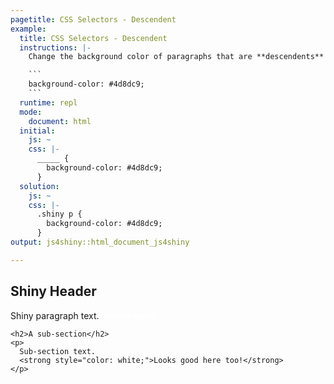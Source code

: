 ```yaml
---
pagetitle: CSS Selectors - Descendent
example:
  title: CSS Selectors - Descendent
  instructions: |-
    Change the background color of paragraphs that are **descendents** of `.shiny` to blue:

    ```
    background-color: #4d8dc9;
    ```
  runtime: repl
  mode:
    document: html
  initial:
    js: ~
    css: |-
      _____ {
        background-color: #4d8dc9;
      }
  solution:
    js: ~
    css: |-
      .shiny p {
        background-color: #4d8dc9;
      }
output: js4shiny::html_document_js4shiny

---
```

<div><!--for pandoc-->
<section class="shiny">
  <h1>Shiny Header</h1>
  <p>
    Shiny paragraph text.
    <strong style="color: white;">Lookin good!</strong>
  </p>
  <div>
    <h2>A sub-section</h2>
    <p>
      Sub-section text.
      <strong style="color: white;">Looks good here too!</strong>
    </p>
  </div>
</section>
</div><!--for pandoc-->
